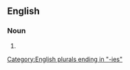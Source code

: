 ==English==

===Noun===
{{head|en|noun form}}

# {{plural of|huckleberry|lang=en}}

[[Category:English plurals ending in "-ies"]]